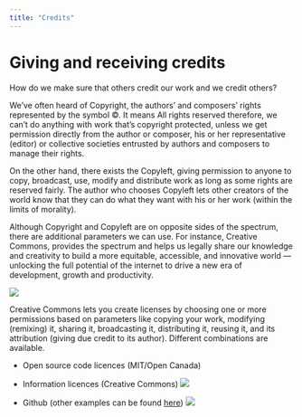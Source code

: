 ```yaml
---
title: "Credits"
---
```



# Giving and receiving credits

How do we make sure that others credit our work and we credit others?

We’ve often heard of Copyright, the authors’ and composers’ rights represented by the symbol ©. 
It means All rights reserved therefore, we can’t do anything with work that’s copyright protected, unless we get permission directly from the author or composer, his or her representative (editor) or collective societies entrusted by authors and composers to manage their rights.

On the other hand, there exists the Copyleft, giving permission to anyone to copy, broadcast, use, modify and distribute work as long as some rights are reserved fairly. The author who chooses Copyleft lets other creators of the world know that they can do what they want with his or her work (within the limits of morality).

Although Copyright and Copyleft are on opposite sides of the spectrum, there are additional parameters we can use. For instance, Creative Commons, provides the spectrum and helps us legally share our knowledge and creativity to build a more equitable, accessible, and innovative world — unlocking the full potential of the internet to drive a new era of development, growth and productivity.

![](rr-presentation-figure/rightleft.png)

Creative Commons lets you create licenses by choosing one or more permissions based on parameters like copying your work, modifying (remixing) it, sharing it, broadcasting it, distributing it, reusing it, and its attribution (giving due credit to its author). Different combinations are available.

- Open source code licences (MIT/Open Canada)
- Information licences (Creative Commons)
![](rr-presentation-figure/cc.png)

- Github (other examples can be found [here](https://2015.igem.org/Team:Cambridge-JIC/OpenHardwareRevolution))
![](rr-presentation-figure/opensource.png)

